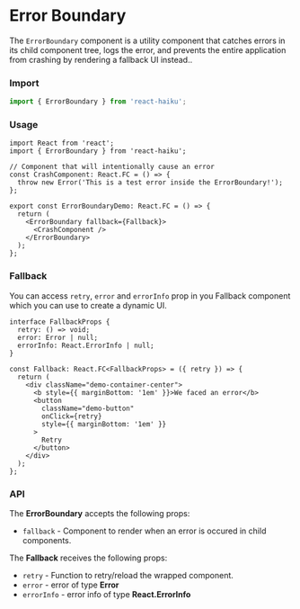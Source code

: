# Error Boundary

The `ErrorBoundary` component is a utility component that catches errors in its child component tree, logs the error, and prevents the entire application from crashing by rendering a fallback UI instead..

### Import

```jsx
import { ErrorBoundary } from 'react-haiku';
```

### Usage


<ErrorBoundaryDemo />

```tsx
import React from 'react';
import { ErrorBoundary } from 'react-haiku';

// Component that will intentionally cause an error
const CrashComponent: React.FC = () => {
  throw new Error('This is a test error inside the ErrorBoundary!');
};

export const ErrorBoundaryDemo: React.FC = () => {
  return (
    <ErrorBoundary fallback={Fallback}>
      <CrashComponent />
    </ErrorBoundary>
  );
};
```

### Fallback

You can access `retry`, `error` and `errorInfo` prop in you Fallback component which you can use to create a dynamic UI.

```tsx
interface FallbackProps {
  retry: () => void;
  error: Error | null;
  errorInfo: React.ErrorInfo | null;
}

const Fallback: React.FC<FallbackProps> = ({ retry }) => {
  return (
    <div className="demo-container-center">
      <b style={{ marginBottom: '1em' }}>We faced an error</b>
      <button
        className="demo-button"
        onClick={retry}
        style={{ marginBottom: '1em' }}
      >
        Retry
      </button>
    </div>
  );
};
```

### API

The **ErrorBoundary** accepts the following props:

- `fallback` - Component to render when an error is occured in child components.

The **Fallback** receives the following props:

- `retry` - Function to retry/reload the wrapped component.
- `error` - error of type **Error**
- `errorInfo` - error info of type **React.ErrorInfo**
